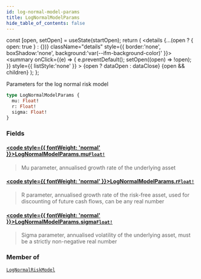 ```yaml
---
id: log-normal-model-params
title: LogNormalModelParams
hide_table_of_contents: false
---
```







  const [open, setOpen] = useState(startOpen);
  return (
    <details {...(open ? { open: true } : {})} className="details" style={{ border:'none', boxShadow:'none', background:'var(--ifm-background-color)' }}>
      <summary
        onClick={(e) => {
          e.preventDefault();
          setOpen((open) => !open);
        }}
        style={{ listStyle:'none' }}
      >
      {open ? dataOpen : dataClose}
      </summary>
      {open && children}
    </details>
  );
};




Parameters for the log normal risk model


```graphql
type LogNormalModelParams {
  mu: Float!
  r: Float!
  sigma: Float!
}
```


### Fields

#### [<code style={{ fontWeight: 'normal' }}>LogNormalModelParams.<b>mu</b></code>](#)<Bullet />[`Float!`](/testnet/api/graphql/scalars/float) <Badge class="secondary" text="non-null"/> <Badge class="secondary" text="scalar"/>
> Mu parameter, annualised growth rate of the underlying asset
> 

#### [<code style={{ fontWeight: 'normal' }}>LogNormalModelParams.<b>r</b></code>](#)<Bullet />[`Float!`](/testnet/api/graphql/scalars/float) <Badge class="secondary" text="non-null"/> <Badge class="secondary" text="scalar"/>
> R parameter, annualised growth rate of the risk-free asset, used for discounting of future cash flows, can be any real number
> 

#### [<code style={{ fontWeight: 'normal' }}>LogNormalModelParams.<b>sigma</b></code>](#)<Bullet />[`Float!`](/testnet/api/graphql/scalars/float) <Badge class="secondary" text="non-null"/> <Badge class="secondary" text="scalar"/>
> Sigma parameter, annualised volatility of the underlying asset, must be a strictly non-negative real number
> 



### Member of

[`LogNormalRiskModel`](/testnet/api/graphql/objects/log-normal-risk-model)  <Badge class="secondary" text="object"/>


